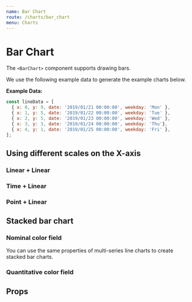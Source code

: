 ```yaml
---
name: Bar Chart
route: /charts/bar_chart
menu: Charts
---
```



# Bar Chart

The `<BarChart>` component supports drawing bars.

We use the following example data to generate the example charts below.

**Example Data:**

```js
const lineData = [
  { x: 0, y: 9, date: '2019/01/21 00:00:00', weekday: 'Mon' },
  { x: 1, y: 5, date: '2019/01/22 00:00:00', weekday: 'Tue' },
  { x: 2, y: 5, date: '2019/01/23 00:00:00', weekday: 'Wed' },
  { x: 3, y: 3, date: '2019/01/24 00:00:00', weekday: 'Thu'},
  { x: 4, y: 1, date: '2019/01/25 00:00:00', weekday: 'Fri' },
];
```

## Using different scales on the X-axis

### Linear + Linear

<Playground>
  <div style={{ width: '100%', height: '320px' }}>
    <BarChart
      data={lineData}
      x={{ field: 'x', type: 'quantitative', scale: 'linear' }}
      y={{ field: 'y', type: 'quantitative', scale: 'linear' }}
    />
  </div>
</Playground>

### Time + Linear

<Playground>
  <div style={{ width: '100%', height: '320px' }}>
    <BarChart
      data={lineData}
      x={{ field: 'date', type: 'quantitative', scale: 'time' }}
      y={{ field: 'x', type: 'quantitative', scale: 'linear' }}
    />
  </div>
</Playground>

### Point + Linear

<Playground>
  <div style={{ width: '100%', height: '320px' }}>
    <BarChart
      data={lineData}
      x={{ field: 'weekday', type: 'quantitative', scale: 'point' }}
      y={{ field: 'y', type: 'quantitative', scale: 'linear' }}
    />
  </div>
</Playground>

## Stacked bar chart

### Nominal color field

You can use the same properties of multi-series line charts to create stacked bar charts.

<Playground>
  <div style={{ width: '100%', height: '320px' }}>
    <BarChart
      data={multiLinesData}
      x={{ type: 'quantitative', field: 'x' }}
      y={{ type: 'quantitative', field: 'y' }}
      color={{
        field: "type",
        type: "nominal",
      }}
    />
  </div>
</Playground>

### Quantitative color field

<Playground>
  <div style={{ width: '100%', height: '320px' }}>
    <BarChart
      data={[
        { x: 1, y: 5, size: 3 },
        { x: 3, y: -7, size: 3 },
        { x: 3, y: -3, size: 5 },
        { x: 3, y: -5, size: 8 },
        { x: 9, y: 7, size: 3 },
        { x: 7, y: 1, size: 3 },
        { x: 7, y: -5, size: 4 },
        { x: 4, y: -2, size: 5 },
        { x: 1, y: 10, size: 5 },
        { x: 6, y: 4, size: 5 },
        { x: 8, y: 9, size: 5 },
        { x: 9, y: 0, size: 5 },
        { x: 5, y: 3, size: 8 },
        { x: 3, y: 8, size: 8 },
        { x: 4, y: 4, size: 8 },
        { x: 10, y: 7, size: 8 },
      ]}
      x={{ type: 'quantitative', field: 'x' }}
      y={{ type: 'quantitative', field: 'y' }}
      color={{
        field: "size",
        type: "ordinal",
      }}
    />
  </div>
</Playground>

## Props

<Props of={BarChart} />
